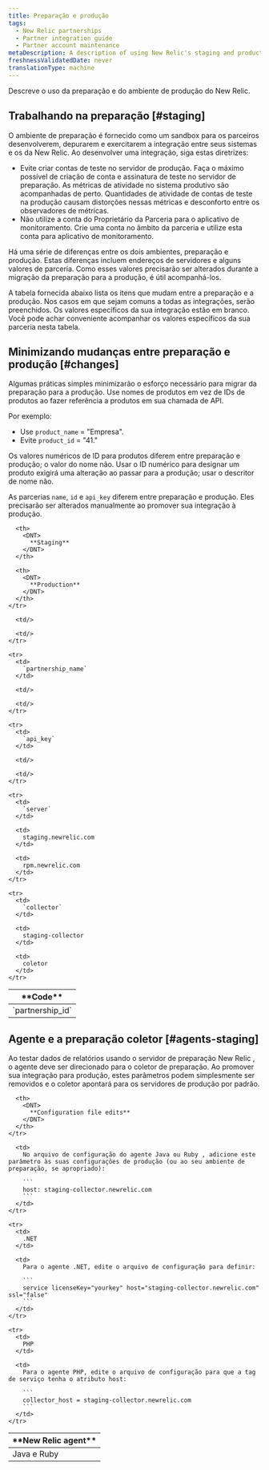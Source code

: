 ```yaml
---
title: Preparação e produção
tags:
  - New Relic partnerships
  - Partner integration guide
  - Partner account maintenance
metaDescription: A description of using New Relic's staging and production environments for partners.
freshnessValidatedDate: never
translationType: machine
---
```


Descreve o uso da preparação e do ambiente de produção do New Relic.

## Trabalhando na preparação [#staging]

O ambiente de preparação é fornecido como um sandbox para os parceiros desenvolverem, depurarem e exercitarem a integração entre seus sistemas e os da New Relic. Ao desenvolver uma integração, siga estas diretrizes:

* Evite criar contas de teste no servidor de produção. Faça o máximo possível de criação de conta e assinatura de teste no servidor de preparação. As métricas de atividade no sistema produtivo são acompanhadas de perto. Quantidades de atividade de contas de teste na produção causam distorções nessas métricas e desconforto entre os observadores de métricas.
* Não utilize a conta do Proprietário da Parceria para o aplicativo de monitoramento. Crie uma conta no âmbito da parceria e utilize esta conta para aplicativo de monitoramento.

Há uma série de diferenças entre os dois ambientes, preparação e produção. Estas diferenças incluem endereços de servidores e alguns valores de parceria. Como esses valores precisarão ser alterados durante a migração da preparação para a produção, é útil acompanhá-los.

A tabela fornecida abaixo lista os itens que mudam entre a preparação e a produção. Nos casos em que sejam comuns a todas as integrações, serão preenchidos. Os valores específicos da sua integração estão em branco. Você pode achar conveniente acompanhar os valores específicos da sua parceria nesta tabela.

## Minimizando mudanças entre preparação e produção [#changes]

Algumas práticas simples minimizarão o esforço necessário para migrar da preparação para a produção. Use nomes de produtos em vez de IDs de produtos ao fazer referência a produtos em sua chamada de API.

Por exemplo:

* Use `product_name` = "Empresa".
* Evite `product_id` = "41."

Os valores numéricos de ID para produtos diferem entre preparação e produção; o valor do nome não. Usar o ID numérico para designar um produto exigirá uma alteração ao passar para a produção; usar o descritor de nome não.

As parcerias `name`, `id` e `api_key` diferem entre preparação e produção. Eles precisarão ser alterados manualmente ao promover sua integração à produção.

<table>
  <thead>
    <tr>
      <th>
        <DNT>
          **Code**
        </DNT>
      </th>

      <th>
        <DNT>
          **Staging**
        </DNT>
      </th>

      <th>
        <DNT>
          **Production**
        </DNT>
      </th>
    </tr>
  </thead>

  <tbody>
    <tr>
      <td>
        `partnership_id`
      </td>

      <td/>

      <td/>
    </tr>

    <tr>
      <td>
        `partnership_name`
      </td>

      <td/>

      <td/>
    </tr>

    <tr>
      <td>
        `api_key`
      </td>

      <td/>

      <td/>
    </tr>

    <tr>
      <td>
        `server`
      </td>

      <td>
        staging.newrelic.com
      </td>

      <td>
        rpm.newrelic.com
      </td>
    </tr>

    <tr>
      <td>
        `collector`
      </td>

      <td>
        staging-collector
      </td>

      <td>
        coletor
      </td>
    </tr>
  </tbody>
</table>

## Agente e a preparação coletor [#agents-staging]

Ao testar dados de relatórios usando o servidor de preparação New Relic , o agente deve ser direcionado para o coletor de preparação. Ao promover sua integração para produção, estes parâmetros podem simplesmente ser removidos e o coletor apontará para os servidores de produção por padrão.

<table>
  <thead>
    <tr>
      <th width={150}>
        <DNT>
          **New Relic agent**
        </DNT>
      </th>

      <th>
        <DNT>
          **Configuration file edits**
        </DNT>
      </th>
    </tr>
  </thead>

  <tbody>
    <tr>
      <td>
        Java e Ruby
      </td>

      <td>
        No arquivo de configuração do agente Java ou Ruby , adicione este parâmetro às suas configurações de produção (ou ao seu ambiente de preparação, se apropriado):

        ```
        host: staging-collector.newrelic.com
        ```
      </td>
    </tr>

    <tr>
      <td>
        .NET
      </td>

      <td>
        Para o agente .NET, edite o arquivo de configuração para definir:

        ```
        service licenseKey="yourkey" host="staging-collector.newrelic.com" ssl="false"
        ```
      </td>
    </tr>

    <tr>
      <td>
        PHP
      </td>

      <td>
        Para o agente PHP, edite o arquivo de configuração para que a tag de serviço tenha o atributo host:

        ```
        collector_host = staging-collector.newrelic.com
        ```
      </td>
    </tr>
  </tbody>

  <tbody/>
</table>
